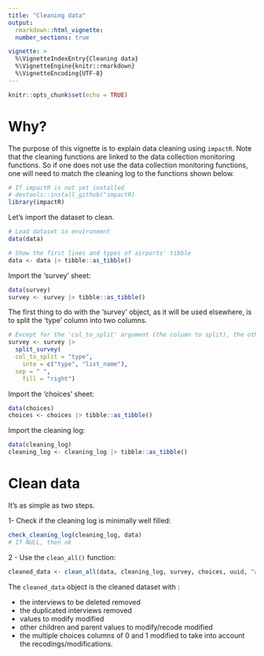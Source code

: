 ```yaml
---
title: "Cleaning data"
output:
  rmarkdown::html_vignette:
  number_sections: true

vignette: >
  %\VignetteIndexEntry{Cleaning data}
  %\VignetteEngine{knitr::rmarkdown}
  %\VignetteEncoding{UTF-8}
---
```


```r
knitr::opts_chunk$set(echo = TRUE)
```

# Why?

The purpose of this vignette is to explain data cleaning using `impactR`. Note that the cleaning functions are linked to the data collection monitoring functions. So if one does not use the data collection monitoring functions, one will need to match the cleaning log to the functions shown below.


```r
# If impactR is not yet installed
# devtools::install_github("impactR)
library(impactR)
```



Let's import the dataset to clean.
```r
# Load dataset in environment
data(data)

# Show the first lines and types of airports' tibble
data <- data |> tibble::as_tibble()
```

Import the 'survey' sheet:

```r
data(survey)
survey <- survey |> tibble::as_tibble()
```

The first thing to do with the 'survey' object, as it will be used elsewhere, is to split the 'type' column into two columns.
```r
# Except for the 'col_to_split' argument (the column to split), the other parameters are the default parameters
survey <- survey |>
  split_survey(
  col_to_split = "type",
    into = c("type", "list_name"),
  sep = " ",
    fill = "right")
```
Import the 'choices' sheet:
```r
data(choices)
choices <- choices |> tibble::as_tibble()
```

Import the cleaning log:
```r
data(cleaning_log)
cleaning_log <- cleaning_log |> tibble::as_tibble()
```


# Clean data

It's as simple as two steps.

1- Check if the cleaning log is minimally well filled:
```r
check_cleaning_log(cleaning_log, data)
# If NULL, then ok
```

2 - Use the `clean_all()` function:
```r
cleaned_data <- clean_all(data, cleaning_log, survey, choices, uuid, "autre_")
```

The `cleaned_data` object is the cleaned dataset with :

- the interviews to be deleted removed
- the duplicated interviews removed
- values to modify modified
- other children and parent values to modify/recode modified
- the multiple choices columns of 0 and 1 modified to take into account the recodings/modifications.

